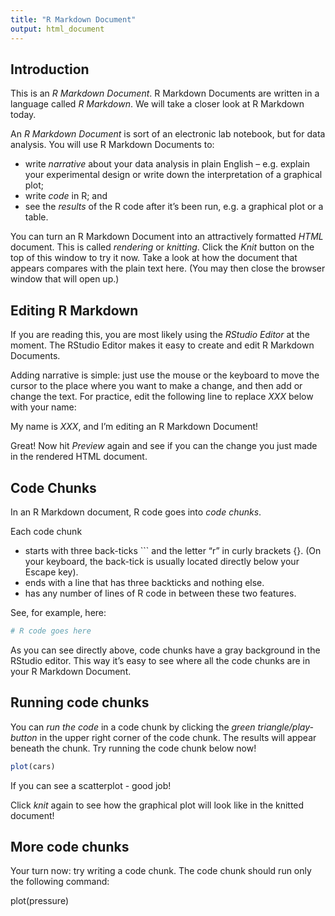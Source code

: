 ```yaml
---
title: "R Markdown Document"
output: html_document
---
```


## Introduction

This is an *R Markdown Document*. R Markdown Documents are written in a language called *R Markdown*. We will take a closer look at R Markdown today.

An *R Markdown Document* is sort of an electronic lab notebook, but for data analysis. You will use R Markdown Documents to: 

- write *narrative* about your data analysis in plain English -- e.g. explain your experimental design or write down the interpretation of a graphical plot;
- write *code* in R; and
- see the *results* of the R code after it's been run, e.g. a graphical plot or a table.

You can turn an R Markdown Document into an attractively formatted *HTML* document. This is called *rendering* or *knitting*. Click the *Knit* button on the top of this window to try it now. Take a look at how the document that appears compares with the plain text here. (You may then close the browser window that will open up.)


## Editing R Markdown

If you are reading this, you are most likely using the *RStudio Editor* at the moment. The RStudio Editor makes it easy to create and edit R Markdown Documents.

Adding narrative is simple: just use the mouse or the keyboard to move the cursor to the place where you want to make a change, and then add or change the text. For practice, edit the following line to replace *XXX* below with your name:


  My name is *XXX*, and I'm editing an R Markdown Document!


Great! Now hit *Preview* again and see if you can the change you just made in the rendered HTML document.


## Code Chunks

In an R Markdown document, R code goes into *code chunks*. 

Each code chunk 

- starts with three back-ticks ``` and the letter "r" in curly brackets {}. (On your keyboard, the back-tick is usually located directly below your Escape key). 
- ends with a line that has three backticks and nothing else. 
- has any number of lines of R code in between these two features.

See, for example, here:

```r
# R code goes here
```

As you can see directly above, code chunks have a gray background in the RStudio editor. This way it's easy to see where all the code chunks are in your R Markdown Document. 


## Running code chunks

You can *run the code* in a code chunk by clicking the *green triangle/play-button* in the upper right corner of the code chunk. The results will appear beneath the chunk. Try running the code chunk below now!

```r
plot(cars)
```

If you can see a scatterplot - good job!

Click *knit* again to see how the graphical plot will look like in the knitted document!

## More code chunks

Your turn now: try writing a code chunk. The code chunk should run only the following command: 

plot(pressure)




